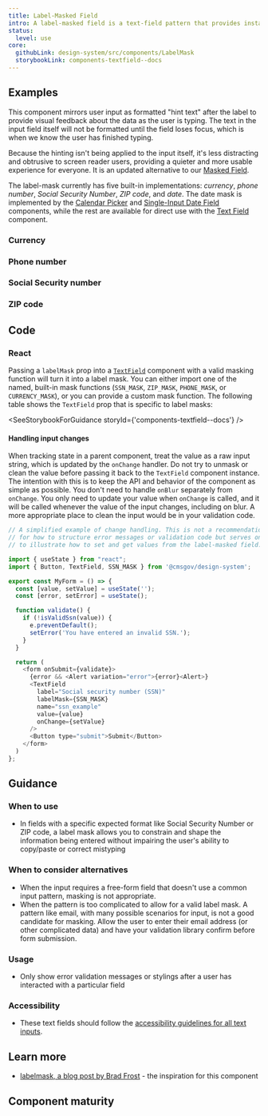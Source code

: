 ```yaml
---
title: Label-Masked Field
intro: A label-masked field is a text-field pattern that provides instant, visual feedback about how inputed data is being interpreted without creating a noisy aural experience.
status:
  level: use
core:
  githubLink: design-system/src/components/LabelMask
  storybookLink: components-textfield--docs
---
```


## Examples

This component mirrors user input as formatted "hint text" after the label to provide visual feedback about the data as the user is typing. The text in the input field itself will not be formatted until the field loses focus, which is when we know the user has finished typing.

Because the hinting isn't being applied to the input itself, it's less distracting and obtrusive to screen reader users, providing a quieter and more usable experience for everyone. It is an updated alternative to our [Masked Field](/components/text-field/masked-field/).

The label-mask currently has five built-in implementations: _currency_, _phone number_, _Social Security Number_, _ZIP code_, and _date_. The date mask is implemented by the [Calendar Picker](/components/date-field/date-picker/) and [Single-Input Date Field](/components/date-field/single-input-date-field/) components, while the rest are available for direct use with the [Text Field](/components/text-field/) component.

### Currency

<StorybookExample componentName="currency" storyId="components-textfield--label-masked-currency" />

### Phone number

<StorybookExample componentName="phone" storyId="components-textfield--label-masked-phone" />

### Social Security number

<StorybookExample componentName="ssn" storyId="components-textfield--label-masked-ssn" />

### ZIP code

<StorybookExample componentName="zip" storyId="components-textfield--label-masked-postal-code" />

## Code

### React

Passing a `labelMask` prop into a [`TextField`](/components/text-field/) component with a valid masking function will turn it into a label mask. You can either import one of the named, built-in mask functions (`SSN_MASK`, `ZIP_MASK`, `PHONE_MASK`, or `CURRENCY_MASK`), or you can provide a custom mask function. The following table shows the `TextField` prop that is specific to label masks:

<SeeStorybookForGuidance storyId={'components-textfield--docs'} />

#### Handling input changes

When tracking state in a parent component, treat the value as a raw input string, which is updated by the `onChange` handler. Do not try to unmask or clean the value before passing it back to the `TextField` component instance. The intention with this is to keep the API and behavior of the component as simple as possible. You don't need to handle `onBlur` separately from `onChange`. You only need to update your value when `onChange` is called, and it will be called whenever the value of the input changes, including on blur. A more appropriate place to clean the input would be in your validation code.

```js
// A simplified example of change handling. This is not a recommendation
// for how to structure error messages or validation code but serves only
// to illustrate how to set and get values from the label-masked field.

import { useState } from "react";
import { Button, TextField, SSN_MASK } from '@cmsgov/design-system';

export const MyForm = () => {
  const [value, setValue] = useState('');
  const [error, setError] = useState();

  function validate() {
    if (!isValidSsn(value)) {
      e.preventDefault();
      setError('You have entered an invalid SSN.');
    }
  }

  return (
    <form onSubmit={validate}>
      {error && <Alert variation="error">{error}<Alert>}
      <TextField
        label="Social security number (SSN)"
        labelMask={SSN_MASK}
        name="ssn_example"
        value={value}
        onChange={setValue}
      />
      <Button type="submit">Submit</Button>
    </form>
  )
};
```

## Guidance

### When to use

- In fields with a specific expected format like Social Security Number or ZIP code, a label mask allows you to constrain and shape the information being entered without impairing the user's ability to copy/paste or correct mistyping

### When to consider alternatives

- When the input requires a free-form field that doesn't use a common input pattern, masking is not appropriate.
- When the pattern is too complicated to allow for a valid label mask. A pattern like email, with many possible scenarios for input, is not a good candidate for masking. Allow the user to enter their email address (or other complicated data) and have your validation library confirm before form submission.

### Usage

- Only show error validation messages or stylings after a user has interacted with a particular field

### Accessibility

- These text fields should follow the [accessibility guidelines for all text inputs](/components/text-field/#guidance).

## Learn more

- [labelmask, a blog post by Brad Frost](https://bradfrost.com/blog/post/labelmask/) - the inspiration for this component

## Component maturity

<MaturityChecklist
  a11yStandards={true}
  color={true}
  forcedColors={true}
  screenReaders={true}
  keyboardNavigable={true}
  storybook={true}
  responsive={true}
  spanish={null}
  completeUiKit={false}
  responsiveUiKit={false}
  tokensInCode={true}
  tokensInSketch={true}
/>
